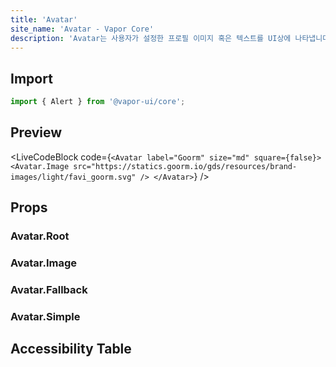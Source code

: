 ```yaml
---
title: 'Avatar'
site_name: 'Avatar - Vapor Core'
description: 'Avatar는 사용자가 설정한 프로필 이미지 혹은 텍스트를 UI상에 나타냅니다.'
---
```


## Import

```js
import { Alert } from '@vapor-ui/core';
```

## Preview

<LiveCodeBlock
    code={`<Avatar label="Goorm" size="md" square={false}>
    <Avatar.Image src="https://statics.goorm.io/gds/resources/brand-images/light/favi_goorm.svg" />
</Avatar>`}
/>

## Props

### Avatar.Root

<PropsTable file="avatar" section="props" />

### Avatar.Image

<PropsTable file="avatar" section="imageProps" />

### Avatar.Fallback

<PropsTable file="avatar" section="fallbackProps" />

### Avatar.Simple

<PropsTable file="avatar" section="simpleProps" />

## Accessibility Table

<AccessibilityTable file="avatar" />
